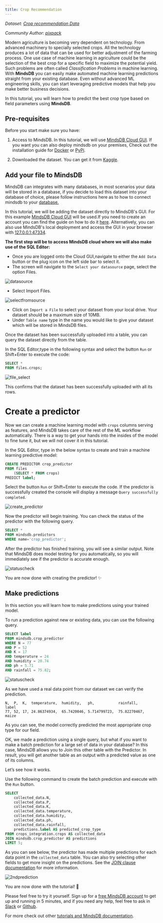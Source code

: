 ```yaml
---
title: Crop Recommendation
---
```


_Dataset: [Crop recommendation 
Data](https://www.kaggle.com/atharvaingle/crop-recommendation-dataset)_

_Community Author: [pixpack](https://github.com/pixpack)_

Modern agriculture is becoming very dependent on technology. From advanced
machinery to specially selected crops. All the technology produces a lot of data
that can be used for better adjustment of the farming process. One use case of
machine learning in agriculture could be the selection of the best crop for a
specific field to maximize the potential yield. Such problems are often called
_Classification Problems_ in machine learning. With **MindsDB** you can easily
make automated machine learning predictions straight from your existing
database. Even without advanced ML engineering skills, you can start leveraging
predictive models that help you make better business decisions.

In this tutorial, you will learn how to predict the best crop type based on field parameters using **MindsDB**.

## Pre-requisites

Before you start make sure you have:

1. Access to MindsDB. In this tutorial, we will use
   [MindsDB Cloud GUI](https://cloud.mindsdb.com/). If you want you can also
   deploy mindsdb on your premises, Check out the installation guide for
   [Docker](/setup/self-hosted/docker/) or
   [PyPi](/setup/self-hosted/pip/windows/).

2. Downloaded the dataset. You can get it from
   [Kaggle](https://www.kaggle.com/atharvaingle/crop-recommendation-dataset).

## Add your file to MindsDB

MindsDB can integrates with many databases, in most scenarios your data will be
stored in a database, if you decide to load this dataset into your database of
choice, please follow instructions here as to how to connect mindsdb to your
[database.](/sql/create/databases/)

In this tutorial, we will be adding the dataset directly to MindsDB's GUI. For
this example [MindsDB Cloud GUI](https://cloud.mindsdb.com/) will be used.If you
need to create an account you can find the guide on how to do it
[here](/setup/cloud/). Alternatively, you can also use
MindsDB's local deployment and access the GUI in your browser with
[127.0.0.1:47334](https://127.0.0.1:47334).

**The first step will be to access MindsDB cloud where we will also make use of
the SQL Editor:**

- Once you are logged onto the Cloud GUI,navigate to either the `Add Data`
  button or the plug icon on the left side bar to select it.
- The screen will navigate to the `Select your datasource` page, select the
  option Files.

![datasource](/assets/tutorials/crops/database.png)

- Select Import Files.

![selectfromsource](/assets/tutorials/crops/select_datasource.png)

- Click on `Import a File` to select your dataset from your local drive. Your
  dataset should be a maximum size of 10MB.
- Under `Table name` type in the name you would like to give your dataset which
  will be stored in MindsDB files.

Once the dataset has been successfully uploaded into a table, you can query the
dataset directly from the table.

In the SQL Editor,type in the following syntax and select the button `Run` or
Shift+Enter to execute the code:

```sql
SELECT *
FROM files.crops;
```

![file_select](/assets/tutorials/crops/selectfromfiles.png)

This confirms that the dataset has been successfully uploaded with all its rows.

# Create a predictor

Now we can create a machine learning model with `crops` columns serving as
features, and MindsDB takes care of the rest of the ML workflow automatically.
There is a way to get your hands into the insides of the model to fine tune it,
but we will not cover it in this tutorial.

In the SQL Editor, type in the below syntax to create and train a machine
learning predictive model:

```sql
CREATE PREDICTOR crop_predictor
FROM files
    (SELECT * FROM crops)
PREDICT label;
```

Select the button `Run` or Shift+Enter to execute the code. If the predictor is
successfully created the console will display a message
`Query successfully completed`.

![create_predictor](/assets/tutorials/crops/createcropspredictor.png)

Now the predictor will begin training. You can check the status of the predictor
with the following query.

```sql
SELECT *
FROM mindsdb.predictors
WHERE name='crop_predictor';
```

After the predictor has finished training, you will see a similar output. Note
that MindsDB does model testing for you automatically, so you will immediately
see if the predictor is accurate enough.

![statuscheck](/assets/tutorials/crops/statuscheck.png)

You are now done with creating the predictor! ✨

## Make predictions

In this section you will learn how to make predictions using your trained model.

To run a prediction against new or existing data, you can use the following
query.

```sql
SELECT label
FROM mindsdb.crop_predictor
WHERE N = 77
AND P = 52
AND K = 17
AND temperature = 24
AND humidity = 20.74
AND ph = 5.71
AND rainfall = 75.82;
```

![statuscheck](/assets/tutorials/crops/cropprediction.png)

As we have used a real data point from our dataset we can verify the prediction.

```text
N,  P,  K,  temperature,  humidity,   ph,           rainfall,     label
77, 52, 17, 24.86374934,  65.7420046, 5.714799723,  75.82270467,  maize
```

As you can see, the model correctly predicted the most appropriate crop type for
our field.

OK, we made a prediction using a single query, but what if you want to make a
batch prediction for a large set of data in your database? In this case, MindsDB
allows you to Join this other table with the Predictor. In result, you will get
another table as an output with a predicted value as one of its columns.

Let’s see how it works.

Use the following command to create the batch prediction and execute with the
`Run` button.

```sql
SELECT
    collected_data.N,
    collected_data.P,
    collected_data.K,
    collected_data.temperature,
    collected_data.humidity,
    collected_data.ph,
    collected_data.rainfall,
    predictions.label AS predicted_crop_type
FROM crops_integration.crops AS collected_data
JOIN mindsdb.crop_predictor AS predictions
LIMIT 5;
```

As you can see below, the predictor has made multiple predictions for each data
point in the `collected_data` table. You can also try selecting other fields to
get more insight on the predictions. See the
[JOIN clause documentation](/sql/api/join/) for more
information.

![2ndprediction](/assets/tutorials/crops/2ndprediction.png)

You are now done with the tutorial! 🎉

Please feel free to try it yourself. Sign up for a
[free MindsDB account](https://cloud.mindsdb.com/signup?utm_medium=community&utm_source=ext.%20blogs&utm_campaign=blog-crop-detection)
to get up and running in 5 minutes, and if you need any help, feel free to ask
in
[Slack](https://mindsdb.com/joincommunity)
or [Github](https://github.com/mindsdb/mindsdb/discussions).

For more check out other
[tutorials and MindsDB documentation](https://docs.mindsdb.com/).
